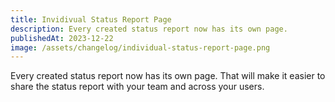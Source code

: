 ```yaml
---
title: Invidivual Status Report Page
description: Every created status report now has its own page.
publishedAt: 2023-12-22
image: /assets/changelog/individual-status-report-page.png
---
```


Every created status report now has its own page. That will make it easier to
share the status report with your team and across your users.
